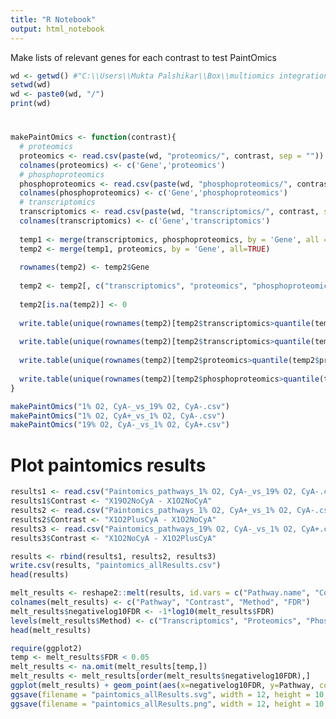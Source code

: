 ```yaml
---
title: "R Notebook"
output: html_notebook
---
```



Make lists of relevant genes for each contrast to test PaintOmics 


```r
wd <- getwd() #"C:\\Users\\Mukta Palshikar\\Box\\multiomics integration manuscript\\data\\paintomics\\"
setwd(wd)
wd <- paste0(wd, "/")
print(wd)
```

# 

```r

makePaintOmics <- function(contrast){
  # proteomics
  proteomics <- read.csv(paste(wd, "proteomics/", contrast, sep = ""))
  colnames(proteomics) <- c('Gene','proteomics')
  # phosphoproteomics
  phosphoproteomics <- read.csv(paste(wd, "phosphoproteomics/", contrast, sep = ""))
  colnames(phosphoproteomics) <- c('Gene','phosphoproteomics')
  # transcriptomics
  transcriptomics <- read.csv(paste(wd, "transcriptomics/", contrast, sep = ""))
  colnames(transcriptomics) <- c('Gene','transcriptomics')
  
  temp1 <- merge(transcriptomics, phosphoproteomics, by = 'Gene', all = TRUE)
  temp2 <- merge(temp1, proteomics, by = 'Gene', all=TRUE)
  
  rownames(temp2) <- temp2$Gene
  
  temp2 <- temp2[, c("transcriptomics", "proteomics", "phosphoproteomics")]
  
  temp2[is.na(temp2)] <- 0
  
  write.table(unique(rownames(temp2)[temp2$transcriptomics>quantile(temp2$transcriptomics)[4]|temp2$phosphoproteomics>quantile(temp2$phosphoproteomics)[4]|temp2$proteomics>quantile(temp2$proteomics)[4]]), file = paste(contrast, "_relevant.csv"), row.names = FALSE, col.names = FALSE)
  
  write.table(unique(rownames(temp2)[temp2$transcriptomics>quantile(temp2$transcriptomics)[4]]), file = paste(contrast, "_transcriptomics_relevant.csv"), row.names = FALSE, col.names = FALSE)
  
  write.table(unique(rownames(temp2)[temp2$proteomics>quantile(temp2$proteomics)[4]]), file = paste(contrast, "_proteomics_relevant.csv"), row.names = FALSE, col.names = FALSE)
  
  write.table(unique(rownames(temp2)[temp2$phosphoproteomics>quantile(temp2$phosphoproteomics)[4]]), file = paste(contrast, "_phosphoproteomics_relevant.csv"), row.names = FALSE, col.names = FALSE)
}

```


```r
makePaintOmics("1% O2, CyA-_vs_19% O2, CyA-.csv")
makePaintOmics("1% O2, CyA+_vs_1% O2, CyA-.csv")
makePaintOmics("19% O2, CyA-_vs_1% O2, CyA+.csv")
```
# Plot paintomics results

```r

results1 <- read.csv("Paintomics_pathways_1% O2, CyA-_vs_19% O2, CyA-.csv")
results1$Contrast <- "X19O2NoCyA - X1O2NoCyA"
results2 <- read.csv("Paintomics_pathways_1% O2, CyA+_vs_1% O2, CyA-.csv")
results2$Contrast <- "X1O2PlusCyA - X1O2NoCyA"
results3 <- read.csv("Paintomics_pathways_19% O2, CyA-_vs_1% O2, CyA+.csv")
results3$Contrast <- "X1O2NoCyA - X1O2PlusCyA"

results <- rbind(results1, results2, results3)
write.csv(results, "paintomics_allResults.csv")
head(results)
```


```r
melt_results <- reshape2::melt(results, id.vars = c("Pathway.name", "Contrast"), measure.vars = c("Geneexpression.FDR.BH.", "Proteomics.FDR.BH.", "Proteomics.FDR.BH..1", "Combined.pValue.Fisher..FDR.BH."))
colnames(melt_results) <- c("Pathway", "Contrast", "Method", "FDR")
melt_results$negativelog10FDR <- -1*log10(melt_results$FDR)
levels(melt_results$Method) <- c("Transcriptomics", "Proteomics", "Phosphoproteomics", "Combined")
head(melt_results)
```
```r
require(ggplot2)
temp <- melt_results$FDR < 0.05
melt_results <- na.omit(melt_results[temp,])
melt_results <- melt_results[order(melt_results$negativelog10FDR),]
ggplot(melt_results) + geom_point(aes(x=negativelog10FDR, y=Pathway, color=Contrast, shape=Contrast), size=3) + facet_wrap(facets = 'Method', nrow = 1) + theme_bw() + scale_color_brewer(palette = 'Set2')
ggsave(filename = "paintomics_allResults.svg", width = 12, height = 10, units = 'in')
ggsave(filename = "paintomics_allResults.png", width = 12, height = 10, units = 'in')
```



